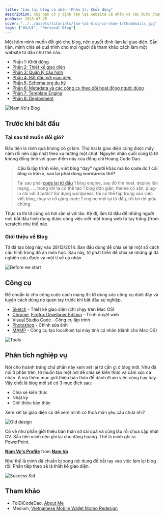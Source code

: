 ```yaml
---
title: "Làm lại blog cá nhân (Phần 1): Khởi động"
description: Khi bạn có ý định làm lại website cá nhân và các bước chuẩn bị.
pubDate: 2018-07-25
cover: "../../assets/tutorials/lam-lai-blog-ca-nhan-1/thumbnails.jpg"
tags: ["UX/UI", "Personal Blog"]
---
```


Một hôm mình muốn đổi gió cho blog, nên quyết định làm lại giao diện. Sẵn tiện, mình chia sẻ quá trình cho mọi người để tham khảo cách làm một website từ đầu như thế nào.

- Phần 1: Khởi động
- [Phần 2: Thiết kế giao diện](https://vhnam.github.io/tutorials/lam-lai-blog-ca-nhan-2/)
- [Phần 3: Quản lý cấu hình](https://vhnam.github.io/tutorials/lam-lai-blog-ca-nhan-3/)
- [Phần 4: Bắt đầu với giao diện](https://vhnam.github.io/tutorials/lam-lai-blog-ca-nhan-4/)
- [Phần 5: Schema.org du hý](https://vhnam.github.io/tutorials/lam-lai-blog-ca-nhan-5/)
- [Phần 6: Metadata và các công cụ theo dõi hoạt động người dùng](https://vhnam.github.io/tutorials/lam-lai-blog-ca-nhan-6/)
- [Phần 7: Template Engine](https://vhnam.github.io/tutorials/lam-lai-blog-ca-nhan-7/)
- [Phần 8: Deployment](https://vhnam.github.io/tutorials/lam-lai-blog-ca-nhan-8/)

![Nam Vo's Blog](../../assets/tutorials/lam-lai-blog-ca-nhan-1/thumbnails.jpg)

## Trước khi bắt đầu

### Tại sao tớ muốn đổi gió?

Đầu tiên là rảnh quá không có gì làm. Thứ hai là giao diện cũng được mấy năm rồi nên cập nhật theo xu hướng một chút. Nguyên nhân cuối cùng là tớ không đồng tình với quan điểm này của đồng chí Hoàng Code Dạo.

> **Cậu là lập trình viên, viết blog “dạy” người khác mà ko code đc 1 cái blog ra hồn à, sao lại phải dùng wordpress thế?**
>
> Tại sao phải [code lại từ đầu](https://toidicodedao.com/2016/01/20/su-that-dang-long-doi-khi-cam-dau-ngoi-code-la-cach-ngu-nhat-de-giai-quyet-van-de/) 1 blog engine, sau đó tìm host, deploy lên mạng, …. trong khi ta có thể tạo 1 blog đơn giản, theme có sẵn, plug-in chỉ với 3 bước? Sử dụng wordpress, tôi có thể tập trung vào việc viết blog, thay vì cố gắng code 1 engine mới lại từ đầu, rồi bỏ dở giữa chừng.

Thực ra thì tớ cũng có hơi sân si với lão. Kệ đi, làm từ đầu để những người mới bắt đầu hình dung được công việc viết một trang web từ tay trắng (from scratch) như thế nào.

### Giới thiệu về Blog

Tớ đã tạo blog này vào 28/12/2014. Ban đầu dùng để chia sẻ lại một số cách cấu hình trong đồ án môn học. Sau này, tớ phát triển để chia sẻ những gì đã nghiên cứu được và một tí về cá nhân.

![Before we start](../../assets/tutorials/lam-lai-blog-ca-nhan-1/web-designer-vs-web-developer.jpg)

## Công cụ

Để chuẩn bị cho công cuộc cách mạng thì tớ dùng các công cụ dưới đây và luyện cách dùng nó quen tay trước khi bắt đầu sự nghiệp.

- [Sketch](https://www.sketchapp.com/) - Thiết kế giao diện (chỉ chạy trên Mac OS)
- [Chrome](https://www.google.com/chrome/), [Firefox Developer Edition](https://www.mozilla.org/en-US/firefox/developer/) - Trình duyệt web
- [Visual Studio Code](https://code.visualstudio.com/) - Công cụ lập trình
- [Photoshop](https://www.photoshop.com/) - Chỉnh sửa ảnh
- [MAMP](https://www.mamp.info/en/) - Công cụ tạo localhost tại máy tính cá nhân (dành cho Mac OS)

![Tools](../../assets/tutorials/lam-lai-blog-ca-nhan-1/keyboard-weapon.png)

## Phân tích nghiệp vụ

Nói cho hoành tráng chứ phần này xem xét lại tớ cần gì ở blog mới. Như đã nói ở phần trên, tớ muốn tạo một nơi để chia sẻ kiến thức và cảm xúc cá nhân. À mà thêm mục giới thiệu bản thân để dành đi xin việc cũng hay hay. Vậy chốt là blog mới sẽ có 3 mục đích sau:

- Chia sẻ kiến thức
- Nhật ký
- Giới thiệu bản thân

Xem xét lại giao diện cũ để xem mình có thoả mãn yêu cầu chưa nhỉ?

![Old design](../../assets/tutorials/lam-lai-blog-ca-nhan-1/old-design.jpg)

Có vẻ như phần giới thiệu bản thân sơ sài quá và cũng lâu rồi chua cập nhật CV. Sẵn tiện mình nên ghi lại cho đàng hoàng. Thế là mình ghi ra PowerPoint.

**[Nam Vo's Profile](//www.slideshare.net/secret/9340x7vCb4B2F8 "Nam Vo's Profile")** from **[Nam Vo](https://www.slideshare.net/NamVoHoai1)**

Như thế là mình đã chuẩn bị xong nội dung để bắt tay vào việc làm lại blog rồi. Phần tiếp theo sẽ là thiết kế giao diện.

![Success Kid](../../assets/tutorials/lam-lai-blog-ca-nhan-1/success-kid.jpg)

## Tham khảo

- ToiDiCodeDao, [About Me](https://toidicodedao.com/about/)
- Medium, [Vietnamese Mobile Wallet Momo Redesign](https://medium.com/eggcademy/vietnamese-mobile-wallet-momo-redesign-b2e2be8cfded)
